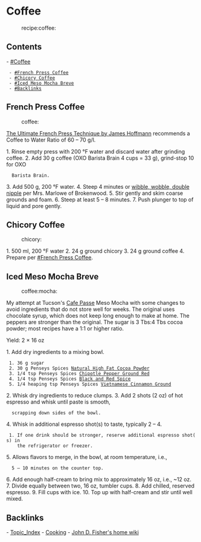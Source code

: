 = Coffee =
:recipe:coffee:

== Contents ==
- [[#Coffee]]
  - [[#French Press Coffee]]
  - [[#Chicory Coffee]]
  - [[#Iced Meso Mocha Breve]]
  - [[#Backlinks]]

== French Press Coffee ==
:coffee:

[[https://youtu.be/st571DYYTR8|The Ultimate French Press Technique by James Hoffmann]]
recommends a Coffee to Water Ratio of 60 – 70 g/l.

1. Rinse empty press with 200 °F water and discard water after grinding coffee.
2. Add 30 g coffee (OXO Barista Brain 4 cups = 33 g), grind-stop 10 for OXO
   Barista Brain.
3. Add 500 g, 200 °F water.
4. Steep 4 minutes or [[https://youtu.be/Y8cbxTumzvg|wibble, wobble, double nipple]] per Mrs. Marlowe of Brokenwood.
5. Stir gently and skim coarse grounds and foam.
6. Steep at least 5 – 8 minutes.
7. Push plunger to top of liquid and pore gently.

== Chicory Coffee ==
:chicory:

1. 500 ml, 200 °F water
2. 24 g ground chicory
3. 24 g ground coffee
4. Prepare per [[#French Press Coffee]].

== Iced Meso Mocha Breve ==
:coffee:mocha:

My attempt at Tucson's [[https://www.cafepassetucson.com/|Cafe Passe]] Meso
Mocha with some changes to avoid ingredients that do not store well for weeks.
The original uses chocolate syrup, which does not keep long enough to make at
home.  The peppers are stronger than the original. The sugar is 3 Tbs:4 Tbs
cocoa powder; most recipes have a 1:1 or higher ratio.

Yield: 2 × 16 oz

1. Add dry ingredients to a mixing bowl.
  1. 36 g sugar
  2. 30 g Penseys Spices [[https://www.penzeys.com/online-catalog/natural-cocoa-powder/c-24/p-913/pd-s|Natural High Fat Cocoa Powder]]
  3. 1/4 tsp Penseys Spices [[https://www.penzeys.com/online-catalog/chipotle-pepper-ground-red/c-24/p-866/pd-s|Chipotle Pepper Ground Red]]
  4. 1/4 tsp Penseys Spices [[https://www.penzeys.com/online-catalog/black-and-red-spice/c-24/p-25/pd-s|Black and Red Spice]]
  5. 1/4 heaping tsp Penseys Spices [[https://www.penzeys.com/online-catalog/vietnamese-cinnamon-ground/c-24/p-955/pd-s|Vietnamese Cinnamon Ground]]
2. Whisk dry ingredients to reduce clumps.
3. Add 2 shots (2 oz) of hot espresso and whisk until paste is smooth,
   scrapping down sides of the bowl.
4. Whisk in additional espresso shot(s) to taste, typically 2 – 4.
  1. If one drink should be stronger, reserve additional espresso shot(s) in
     the refrigerator or freezer.
5. Allows flavors to merge, in the bowl, at room temperature, i.e.,
   5 – 10 minutes on the counter top.
6. Add enough half-cream to bring mix to approximately 16 oz, i.e., ~12 oz.
7. Divide equally between two, 16 oz, tumbler cups.
8. Add chilled, reserved espresso.
9. Fill cups with ice.
10. Top up with half-cream and stir until well mixed.

== Backlinks ==
- [[/Topic_Index|Topic_Index]]
- [[/cooking|Cooking]]
- [[/index|John D. Fisher's home wiki]]
